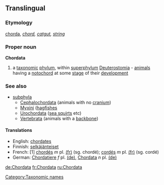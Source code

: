 ==Translingual==
===Etymology===
{{L.}} [[chorda]], ''[[chord]], [[catgut]], [[string]]'' 
===Proper noun===
{{wikipedia}}
'''Chordata'''
#a [[taxonomic]] [[phylum]], within [[superphylum]] [[Deuterostomia]] - [[animal]]s having a [[notochord]] at some [[stage]] of their [[development]]
===See also===
{{wikispecies}}
*[[subphyla]]
**[[Cephalochordata]] (animals with no [[cranium]])
**[[Myxini]] ([[hagfish]]es
**[[Urochordata]] ([[sea squirt]]s etc)
**[[Vertebrata]] (animals with a [[backbone]])

====Translations====
{{top}}
*English: [[chordates]]
*Finnish: [[selkäjänteiset]]
*French: [1] [[chordés]] ''m'' pl. [[:fr:chordés|(fr)]] (sg. chordé); [[cordés]] ''m'' pl. [[:fr:cordés|(fr)]] (sg. cordé)
*German: [[Chordatiere]] ''f'' pl. [[:de:Chordatiere|(de)]], [[Chordata]] ''n'' pl. [[:de:Chordata|(de)]]
{{mid}}
{{bottom}}

[[Category:Taxonomic names]]

[[de:Chordata]]
[[fr:Chordata]]
[[ru:Chordata]]